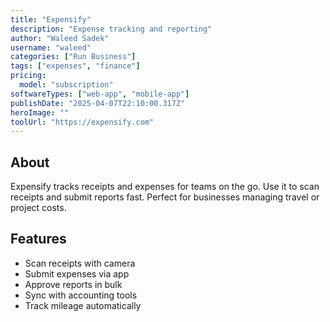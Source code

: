 ---
title: "Expensify"
description: "Expense tracking and reporting"
author: "Waleed Sadek"
username: "waleed"
categories: ["Run Business"]
tags: ["expenses", "finance"]
pricing:
  model: "subscription"
softwareTypes: ["web-app", "mobile-app"]
publishDate: "2025-04-07T22:10:00.317Z"
heroImage: ""
toolUrl: "https://expensify.com"
---
## About
Expensify tracks receipts and expenses for teams on the go. Use it to scan receipts and submit reports fast. Perfect for businesses managing travel or project costs.

## Features
- Scan receipts with camera
- Submit expenses via app
- Approve reports in bulk
- Sync with accounting tools
- Track mileage automatically
